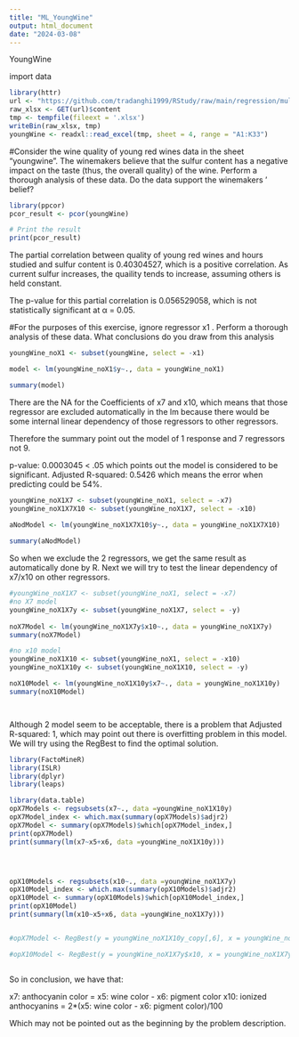 ```yaml
---
title: "ML_YoungWine"
output: html_document
date: "2024-03-08"
---
```



YoungWine


import data
```r
library(httr)
url <- "https://github.com/tradanghi1999/RStudy/raw/main/regression/multi%20linear%20regression/Data%20MR.xlsx"
raw_xlsx <- GET(url)$content
tmp <- tempfile(fileext = '.xlsx')
writeBin(raw_xlsx, tmp)
youngWine <- readxl::read_excel(tmp, sheet = 4, range = "A1:K33")
```

#Consider the wine quality of young red wines data in the sheet “youngwine”. The winemakers believe that the sulfur content has a negative impact on the taste (thus, the overall quality) of the wine. Perform a thorough analysis of these data. Do the data support the winemakers ’ belief?

```r
library(ppcor)
pcor_result <- pcor(youngWine)

# Print the result
print(pcor_result)
```
The partial correlation between quality of young red wines and hours studied and sulfur content is 0.40304527, which is a positive correlation. As current sulfur increases, the quaility tends to increase, assuming others is held constant.

The p-value for this partial correlation is 0.056529058, which is not statistically significant at α = 0.05.


#For the purposes of this exercise, ignore regressor x1 . Perform a thorough analysis of these data. What conclusions do you draw from this analysis

```r
youngWine_noX1 <- subset(youngWine, select = -x1)

model <- lm(youngWine_noX1$y~., data = youngWine_noX1)

summary(model)

```
There are the NA for the Coefficients of x7 and x10, which means that those regressor are excluded automatically in the lm because there would be some internal linear dependency of those regressors to other regressors.

Therefore the summary point out the model of 1 response and 7 regressors not 9.

p-value: 0.0003045 < .05 which points out the model is considered to be significant.
Adjusted R-squared:  0.5426 which means the error when predicting could be 54%.



```r
youngWine_noX1X7 <- subset(youngWine_noX1, select = -x7)
youngWine_noX1X7X10 <- subset(youngWine_noX1X7, select = -x10)
  
aNodModel <- lm(youngWine_noX1X7X10$y~., data = youngWine_noX1X7X10)

summary(aNodModel)

```
So when we exclude the 2 regressors, we get the same result as automatically done by R.
Next we will try to test the linear dependency of x7/x10 on other regressors.

```r
#youngWine_noX1X7 <- subset(youngWine_noX1, select = -x7)
#no X7 model
youngWine_noX1X7y <- subset(youngWine_noX1X7, select = -y)
  
noX7Model <- lm(youngWine_noX1X7y$x10~., data = youngWine_noX1X7y)
summary(noX7Model)

#no x10 model
youngWine_noX1X10 <- subset(youngWine_noX1, select = -x10)
youngWine_noX1X10y <- subset(youngWine_noX1X10, select = -y)

noX10Model <- lm(youngWine_noX1X10y$x7~., data = youngWine_noX1X10y)
summary(noX10Model)




```
Although 2 model seem to be acceptable, there is a problem that Adjusted R-squared: 1, which may point out there is overfitting problem in this model. We will try using the RegBest to find the optimal solution.

```r
library(FactoMineR)
library(ISLR)
library(dplyr)
library(leaps)

library(data.table)
opX7Models <- regsubsets(x7~., data =youngWine_noX1X10y)
opX7Model_index <- which.max(summary(opX7Models)$adjr2)
opX7Model <- summary(opX7Models)$which[opX7Model_index,]
print(opX7Model)
print(summary(lm(x7~x5+x6, data =youngWine_noX1X10y)))




opX10Models <- regsubsets(x10~., data =youngWine_noX1X7y)
opX10Model_index <- which.max(summary(opX10Models)$adjr2)
opX10Model <- summary(opX10Models)$which[opX10Model_index,]
print(opX10Model)
print(summary(lm(x10~x5+x6, data =youngWine_noX1X7y)))


#opX7Model <- RegBest(y = youngWine_noX1X10y_copy[,6], x = youngWine_noX1X10y_copy[, c(2,3)], method = c("adjr2"), nbest = 1)

#opX10Model <- RegBest(y = youngWine_noX1X7y$x10, x = youngWine_noX1X7y[, c(1,2,3,4,5,6,7)], , method = c("adjr2"), nbest = 1)



```
So in conclusion, we have that: 

x7: anthocyanin color = x5: wine color - x6: pigment color
x10: ionized anthocyanins =  2*(x5: wine color - x6: pigment color)/100

Which may not be pointed out as the beginning by the problem description.


